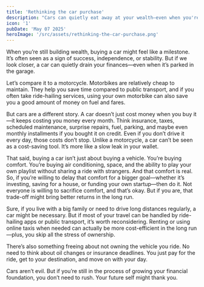 ```yaml
---
title: 'Rethinking the car purchase'
description: "Cars can quietly eat away at your wealth—even when you're not driving them. Here's why it might be smarter to wait, especially if you're still building your finances."
icon: '1'
pubDate: 'May 07 2025'
heroImage: '/src/assets/rethinking-the-car-purchase.png'
---
```


When you’re still building wealth, buying a car might feel like a milestone. It’s often seen as a sign of success, independence, or stability. But if we look closer, a car can quietly drain your finances—even when it’s parked in the garage.

Let’s compare it to a motorcycle. Motorbikes are relatively cheap to maintain. They help you save time compared to public transport, and if you often take ride-hailing services, using your own motorbike can also save you a good amount of money on fuel and fares.

But cars are a different story. A car doesn’t just cost money when you buy it—it keeps costing you money every month. Think insurance, taxes, scheduled maintenance, surprise repairs, fuel, parking, and maybe even monthly installments if you bought it on credit. Even if you don’t drive it every day, those costs don’t stop. Unlike a motorcycle, a car can’t be seen as a cost-saving tool. It’s more like a slow leak in your wallet.

That said, buying a car isn’t just about buying a vehicle. You’re buying comfort. You’re buying air conditioning, space, and the ability to play your own playlist without sharing a ride with strangers. And that comfort is real. So, if you’re willing to delay that comfort for a bigger goal—whether it’s investing, saving for a house, or funding your own startup—then do it. Not everyone is willing to sacrifice comfort, and that’s okay. But if you are, that trade-off might bring better returns in the long run.

Sure, if you live with a big family or need to drive long distances regularly, a car might be necessary. But if most of your travel can be handled by ride-hailing apps or public transport, it’s worth reconsidering. Renting or using online taxis when needed can actually be more cost-efficient in the long run—plus, you skip all the stress of ownership.

There’s also something freeing about not owning the vehicle you ride. No need to think about oil changes or insurance deadlines. You just pay for the ride, get to your destination, and move on with your day.

Cars aren’t evil. But if you’re still in the process of growing your financial foundation, you don’t need to rush. Your future self might thank you.
